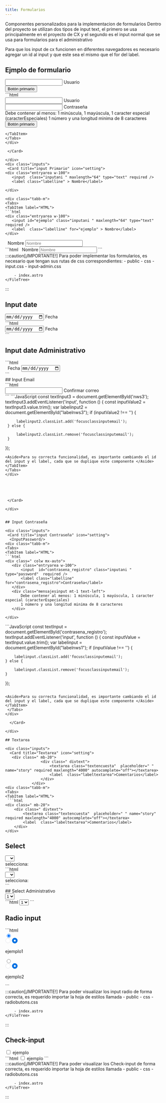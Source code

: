 ```yaml
---
title: Formularios
---
```




Componentes personalizados para la implementacion de formularios
Dentro del proyecto se utilizan dos tipos de input text,  el primero  se usa principalmente en el proyecto de CX
y el segundo es el input normal que se usa para formularios para el administrativo

<Aside>Para que los input de cx funcionen en diferentes navegadores es necesario agregar un id al input y que este sea el mismo que el for del label.  </Aside>

## Ejmplo de formulario
<div class="inputs formulario">
  <Card title="Formulario de iniciar sesión" icon="setting">

<div class="entryarea w-100">
    <input  class="inputani " maxlength="64" type="text" required />
    <label class="labelline" > Usuario</label>
       
</div>
  <InputPassword/>
<div class="formulario12">
  <button type="button" class="boton boton-primario">
    <span>Botón primario</span>
</button>
</div>
<div class="tabb-m">
<Tabs>
<TabItem label="HTML">
```html
<div class="card">
<div class="entryarea w-100">
    <input  class="inputani " maxlength="64" type="text" required />
    <label class="labelline" > Usuario</label>
</div>
<div class=" colw mx-auto">
    <div class="entryarea w-100">
        <input  id="contrasena_registro" class="inputani " type="password"  required />
        <label class="labelline" for="contrasena_registro">Contraseña</label>
    </div>
    <div class="mensajesinput mt-1 text-left">
        Debe contener al menos: 1 minúscula, 1 mayúscula, 1 caracter especial (caracterEspeciales)
        1 número y una longitud minima de 8 caracteres
    </div>
</div>
<button type="button" class="boton boton-primario">
    <span>Botón primario</span>
</button>
</div>

 ```
</TabItem>
 </Tabs>
</div>

  </Card>

</div>
<div class="inputs">
  <Card title="input Primario" icon="setting">
<div class="entryarea w-100">
    <input  class="inputani " maxlength="64" type="text" required />
    <label class="labelline" > Nombre</label>
       
</div>

<div class="tabb-m">
<Tabs>
<TabItem label="HTML">
```html
<div class="entryarea w-100">
    <input id="ejemplo" class="inputani " maxlength="64" type="text" required />
    <label  class="labelline" for="ejemplo" > Nombre</label>
</div>
 ```
</TabItem>
 </Tabs>
</div>

  </Card>

</div>
<div class="inputs">
  <Card title="input Administrativo" icon="setting">
       <label for="fechaFinal" icon="setting"><i class="fa fa-search"></i>&nbsp; Nombre</label>
      <input type="text" class="form-control"  maxlength="5" placeholder="Nombre"/>

<div class="tabb-m">
<Tabs>
<TabItem label="HTML">
```html
<label for="fechaFinal" icon="setting"><i class="fa fa-search"></i>&nbsp; Nombre</label>
<input type="text" class="form-control"  maxlength="5" placeholder="Nombre"/>
```
</TabItem>
 </Tabs>
</div>


            
  </Card>
</div>



<div class="inputs">
:::caution[¡IMPORTANTE!]
    Para poder implementar los formularios, es necesario que tengan sus rutas de css correspondientes:
    <FileTree>
        - public
            - css
                - input.css
                - input-admin.css
                
        - index.astro
    </FileTree>
   
:::
</div>

## Input date

<div class="inputs">
  <Card title="input date" icon="setting">
   <div class="entryarea w-100">
                <input  class="inputani inputdate" type="date" required />
                <label id="" class="labelline labeldate" >Fecha </label>
            </div>

<div class="tabb-m">
<Tabs>
<TabItem label="HTML">
```html
<div class="entryarea w-100">
    <input  class="inputani inputdate" type="date" required />
    <label  class="labelline labeldate" >Fecha </label>
</div>
```
</TabItem>
 </Tabs>
</div>

  </Card>

</div>


## Input date Administrativo

<div class="inputs">
  <Card title="input date Administrativo" icon="setting">
    <InputdateAdmin/>

<div class="tabb-m">
<Tabs>
<TabItem label="HTML">
```html
<div class="form-group">
    <label for="fechaFinal"><i class="fa fa-calendar"></i>&nbsp; Fecha</label>
    <input class="form-control "  name="Final"  type="date"  >
</div>
```
</TabItem>
 </Tabs>
</div>

  </Card>

</div>
## Input Email

<div class="inputs">
  <Card title="input Email" icon="setting">
   <InputEmail/>

<div class="tabb-m">
<Tabs>
<TabItem label="HTML">
 ```html
<div class="entryarea w-100">
    <input id="nws3" class="inputani" type="email"  required />
    <label  id="labelnws3" class="labelline" for="nws3">Confirmar correo</label>
</div>
 ```
</TabItem>
<TabItem label="JS">
```JavaScript  
 const textInput3 = document.getElementById('nws3');
 textInput3.addEventListener('input', function () {
     const inputValue2 = textInput3.value.trim();
     var labelinput2 = document.getElementById("labelnws3");
     if (inputValue2 !== '') {
 
         labelinput2.classList.add('focusclassinputemail');
     } else {
 
         labelinput2.classList.remove('focusclassinputemail');
     }
 }); 
 ```
 <Aside>Para su correcta funcionalidad, es importante cambiando el id del input y el label, cada que se duplique este componente </Aside>
</TabItem>
 </Tabs>
</div>





  </Card>

</div>


## Input Contraseña

<div class="inputs">
  <Card title="input Contraseña" icon="setting">
   <InputPassword/>
<div class="tabb-m">
<Tabs>
<TabItem label="HTML">
 ```html
 <div class=" colw mx-auto">
    <div class="entryarea w-100">
        <input  id="contrasena_registro" class="inputani " type="password"  required />
        <label class="labelline" for="contrasena_registro">Contraseña</label>
    </div>
    <div class="mensajesinput mt-1 text-left">
        Debe contener al menos: 1 minúscula, 1 mayúscula, 1 caracter especial (caracterEspeciales)
        1 número y una longitud minima de 8 caracteres
    </div>

</div>
```
</TabItem>
<TabItem label="JS">
```JavaScript  
const textInput = document.getElementById('contrasena_registro');
textInput.addEventListener('input', function () {
const inputValue = textInput.value.trim();
var labelinput = document.getElementById("labelnws1");
    if (inputValue !== '') {

        labelinput.classList.add('focusclassinputemail');
    } else {

        labelinput.classList.remove('focusclassinputemail');
    }
}); 
```

<Aside>Para su correcta funcionalidad, es importante cambiando el id del input y el label, cada que se duplique este componente </Aside>
</TabItem>
 </Tabs>
</div>

  </Card>

</div>

## Textarea

<div class="inputs">
  <Card title="Textarea" icon="setting">
   <div class=" mb-20">
                <div class=" divtext">
                    <textarea class="textencuesta"  placeholder=" " name="story" required maxlength="4000" autocomplete="off"></textarea>
                    <label  class="labeltextarea">Comentarios</label>
                </div>
            </div>
<div class="tabb-m">
<Tabs>
<TabItem label="HTML">
 ```html
<div class=" mb-20">
    <div class=" divtext">
        <textarea class="textencuesta"  placeholder=" " name="story" required maxlength="4000" autocomplete="off"></textarea>
        <label  class="labeltextarea">Comentarios</label>
    </div>
</div>
```
</TabItem>
 </Tabs>
</div>

  </Card>

</div>

## Select
<div class="inputs select">
  <Card title="Select" icon="setting">
   <div class="entryarea mb-1">
                <select name="ordenaPedidos" style="display: flex; pointer-events: all;" class="inputani orPedidosFil"  required="">
                    <option  data-op="0"></option>
                    <option data-op="1">1</option>
                    <option data-op="2">2</option>
                </select>
                <label class="labelline " for="ordenaPedidos"> selecciona:</label>
            </div>
<div class="tabb-m">
<Tabs>
<TabItem label="HTML">
 ```html
<div class="entryarea mb-1">
    <select name="ordenaPedidos" style="display: flex; pointer-events: all;" class="inputani orPedidosFil"  required="">
        <option  data-op="0"></option>
        <option data-op="1">1</option>
        <option data-op="2">2</option>
    </select>
    <label class="labelline " for="ordenaPedidos"> selecciona:</label>
</div>
```
</TabItem>
 </Tabs>
</div>

  </Card>

</div>
## Select Administrativo
<div class="inputs select">
  <Card title="Select administrativo" icon="setting">
  <select class="form-control"name="select2">
                                        <option value="0">1</option>
                                            <option value="13"> 2 </option>
                                            <option value="8"> 3 </option>
            </select>
<div class="tabb-m">
<Tabs>
<TabItem label="HTML">
```html
<select class="form-control"name="select2">
    <option value="0">1</option>
    <option value="13"> 2 </option>
    <option value="8"> 3 </option>
</select>
```
</TabItem>
 </Tabs>
</div>

  </Card>

</div>

## Radio input
<div class="inputs ">
  <Card title="radio input" icon="setting">
<div class="radiobutton">
     <InputRadio />
</div>
  
<div class="tabb-m">
<Tabs>
<TabItem label="HTML">
```html
<div class="d-flex-">
    <div class="cbsc__cbs w-50">
        <input id='chkEcommerce' class="cbs__cbsir" type='radio' value='1' name='optradio1' checked />
        <label for="chkEcommerce" class="cbs__cbslh no-outline">
            <div class="cbslh__cbsrtc">
                <div class="cbsrtc__cbsr">
                    <svg class="cbsr__cbsrd" width="18" height="18" viewBox="0 0 16 16" fill="none" xmlns="http://www.w3.org/2000/svg">
                        <circle cx="7.99994" cy="8.00006" r="6.70827" fill="white" stroke="#D2D2D7" stroke-width="0.583333" />
                    </svg>
                    <svg class="cbsr__cbsre" width="18" height="18" viewBox="0 0 14 14" fill="none" xmlns="http://www.w3.org/2000/svg">
                        <circle cx="7" cy="6.99988" r="4.66665" fill="white" stroke="#0071E3" stroke-width="4.66671" />
                    </svg>
                </div>
                <div class="cbsrtc__cbst--container">
                    <p class="cbsrtc__cbst">ejemplo1</p>
                </div>
            </div>
        </label>
    </div>
    <div class="cbsc__cbs w-50">
        <input type="radio" class="cbs__cbsir" id='chkSucursal'  value='2' name='optradio1' />
        <label for="chkSucursal" class="cbs__cbslh no-outline">
            <div class="cbslh__cbsrtc">
                <div class="cbsrtc__cbsr">
                    <svg class="cbsr__cbsrd" width="18" height="18" viewBox="0 0 16 16" fill="none" xmlns="http://www.w3.org/2000/svg">
                        <circle cx="7.99994" cy="8.00006" r="6.70827" fill="white" stroke="#D2D2D7" stroke-width="0.583333" />
                    </svg>
                    <svg class="cbsr__cbsre" width="18" height="18" viewBox="0 0 14 14" fill="none" xmlns="http://www.w3.org/2000/svg">
                        <circle cx="7" cy="6.99988" r="4.66665" fill="white" stroke="#0071E3" stroke-width="4.66671" />
                    </svg>
                </div>
                <div class="cbsrtc__cbst--container">
                    <p class="cbsrtc__cbst">ejemplo2</p>
                </div>
            </div>
        </label>
    </div>


</div>
```
</TabItem>
 </Tabs>
</div>

  </Card>

</div>
<div class="inputs">
:::caution[¡IMPORTANTE!]
    Para poder visualizar los input radio de forma correcta, es requerido importar la hoja de estilos llamada <Badge text="radiobutons.css" variant="note" />
    <FileTree>
        - public
            - css
                - radiobutons.css
                
        - index.astro
    </FileTree>
   
:::
</div>




## Check-input
<div class="inputs">
  <Card title="Checkbox" icon="setting">
    <label for="terminos_registro" class="check-group colorblack crpt-2">
                <input type="checkbox" class="check-input" id="terminos_registro" required />
                <span class="check-custom"></span>
                <label for="terminos_registro" class="check-label checkregister mb-0">
                    ejemplo
                </label>
            </label>
<div class="tabb-m">
<Tabs>
<TabItem label="HTML">
 ```html
<label for="terminos_registro" class="check-group colorblack crpt-2">
    <input type="checkbox" class="check-input" id="terminos_registro" required />
     <span class="check-custom"></span>
    <label for="terminos_registro" class="check-label checkregister mb-0">ejemplo</label>
</label>
 ```
</TabItem>
 </Tabs>
</div>

            
  </Card>

</div>
<div class="inputs">
:::caution[¡IMPORTANTE!]
    Para poder visualizar los Check-input de forma correcta, es requerido importar la hoja de estilos llamada <Badge text="radiobutons.css" variant="note" />
    <FileTree>
        - public
            - css
                - radiobutons.css
                
        - index.astro
    </FileTree>
   
:::
</div>
